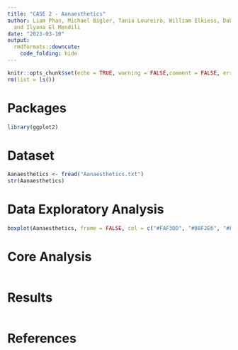 ```yaml
---
title: "CASE 2 - Aanaesthetics"
author: Liam Phan, Michael Bigler, Tania Loureiro, William Elkiess, Dakota Cuellar
  and Ilyana El Mendili
date: "2023-03-10"
output: 
  rmdformats::downcute:
    code_folding: hide
---
```


```r

knitr::opts_chunk$set(echo = TRUE, warning = FALSE,comment = FALSE, error = FALSE)
rm(list = ls())

```

# Packages

```r

library(ggplot2)

```

# Dataset

```r

Aanaesthetics <- fread("Aanaesthetics.txt")
str(Aanaesthetics)

```

# Data Exploratory Analysis

```r

boxplot(Aanaesthetics, frame = FALSE, col = c("#FAF3DD", "#B8F2E6", "#FFA69E","#5E6472"))

```

# Core Analysis

```r




```

# Results

```r



```

# References
